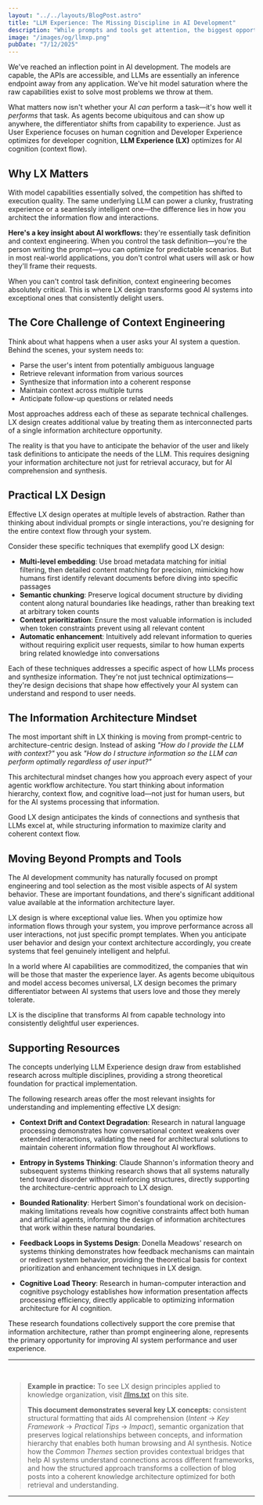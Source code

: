 ```yaml
---
layout: "../../layouts/BlogPost.astro"
title: "LLM Experience: The Missing Discipline in AI Development"
description: "While prompts and tools get attention, the biggest opportunity in AI development lies in designing information architecture that optimizes for AI cognition. LLM Experience is the discipline that transforms AI systems from functional to exceptional."
image: "/images/og/llmxp.png"
pubDate: "7/12/2025"
---
```


We've reached an inflection point in AI development. The models are capable, the APIs are accessible, and LLMs are essentially an inference endpoint away from any application. We've hit model saturation where the raw capabilities exist to solve most problems we throw at them.

What matters now isn't whether your AI _can_ perform a task—it's how well it _performs_ that task. As agents become ubiquitous and can show up anywhere, the differentiator shifts from capability to experience. Just as User Experience focuses on human cognition and Developer Experience optimizes for developer cognition, **LLM Experience (LX)** optimizes for AI cognition (context flow).

## Why LX Matters

With model capabilities essentially solved, the competition has shifted to execution quality. The same underlying LLM can power a clunky, frustrating experience or a seamlessly intelligent one—the difference lies in how you architect the information flow and interactions.

**Here's a key insight about AI workflows:** they're essentially task definition and context engineering. When you control the task definition—you're the person writing the prompt—you can optimize for predictable scenarios. But in most real-world applications, you don't control what users will ask or how they'll frame their requests.

When you can't control task definition, context engineering becomes absolutely critical. This is where LX design transforms good AI systems into exceptional ones that consistently delight users.

## The Core Challenge of Context Engineering

Think about what happens when a user asks your AI system a question. Behind the scenes, your system needs to:

- Parse the user's intent from potentially ambiguous language
- Retrieve relevant information from various sources
- Synthesize that information into a coherent response
- Maintain context across multiple turns
- Anticipate follow-up questions or related needs

Most approaches address each of these as separate technical challenges. LX design creates additional value by treating them as interconnected parts of a single information architecture opportunity.

The reality is that you have to anticipate the behavior of the user and likely task definitions to anticipate the needs of the LLM. This requires designing your information architecture not just for retrieval accuracy, but for AI comprehension and synthesis.

## Practical LX Design

Effective LX design operates at multiple levels of abstraction. Rather than thinking about individual prompts or single interactions, you're designing for the entire context flow through your system.

Consider these specific techniques that exemplify good LX design:

- **Multi-level embedding**: Use broad metadata matching for initial filtering, then detailed content matching for precision, mimicking how humans first identify relevant documents before diving into specific passages
- **Semantic chunking**: Preserve logical document structure by dividing content along natural boundaries like headings, rather than breaking text at arbitrary token counts
- **Context prioritization**: Ensure the most valuable information is included when token constraints prevent using all relevant content
- **Automatic enhancement**: Intuitively add relevant information to queries without requiring explicit user requests, similar to how human experts bring related knowledge into conversations

Each of these techniques addresses a specific aspect of how LLMs process and synthesize information. They're not just technical optimizations—they're design decisions that shape how effectively your AI system can understand and respond to user needs.

## The Information Architecture Mindset

The most important shift in LX thinking is moving from prompt-centric to architecture-centric design. Instead of asking _"How do I provide the LLM with context?"_ you ask _"How do I structure information so the LLM can perform optimally regardless of user input?"_

This architectural mindset changes how you approach every aspect of your agentic workflow architecture. You start thinking about information hierarchy, context flow, and cognitive load—not just for human users, but for the AI systems processing that information.

Good LX design anticipates the kinds of connections and synthesis that LLMs excel at, while structuring information to maximize clarity and coherent context flow.

## Moving Beyond Prompts and Tools

The AI development community has naturally focused on prompt engineering and tool selection as the most visible aspects of AI system behavior. These are important foundations, and there's significant additional value available at the information architecture layer.

LX design is where exceptional value lies. When you optimize how information flows through your system, you improve performance across all user interactions, not just specific prompt templates. When you anticipate user behavior and design your context architecture accordingly, you create systems that feel genuinely intelligent and helpful.

In a world where AI capabilities are commoditized, the companies that win will be those that master the experience layer. As agents become ubiquitous and model access becomes universal, LX design becomes the primary differentiator between AI systems that users love and those they merely tolerate.

LX is the discipline that transforms AI from capable technology into consistently delightful user experiences.

## Supporting Resources

The concepts underlying LLM Experience design draw from established research across multiple disciplines, providing a strong theoretical foundation for practical implementation.

The following research areas offer the most relevant insights for understanding and implementing effective LX design:

- **Context Drift and Context Degradation**: Research in natural language processing demonstrates how conversational context weakens over extended interactions, validating the need for architectural solutions to maintain coherent information flow throughout AI workflows.

- **Entropy in Systems Thinking**: Claude Shannon's information theory and subsequent systems thinking research shows that all systems naturally tend toward disorder without reinforcing structures, directly supporting the architecture-centric approach to LX design.

- **Bounded Rationality**: Herbert Simon's foundational work on decision-making limitations reveals how cognitive constraints affect both human and artificial agents, informing the design of information architectures that work within these natural boundaries.

- **Feedback Loops in Systems Design**: Donella Meadows' research on systems thinking demonstrates how feedback mechanisms can maintain or redirect system behavior, providing the theoretical basis for context prioritization and enhancement techniques in LX design.

- **Cognitive Load Theory**: Research in human-computer interaction and cognitive psychology establishes how information presentation affects processing efficiency, directly applicable to optimizing information architecture for AI cognition.

These research foundations collectively support the core premise that information architecture, rather than prompt engineering alone, represents the primary opportunity for improving AI system performance and user experience.

---

<br />

> **Example in practice:** To see LX design principles applied to knowledge organization, visit [/llms.txt](/llms.txt) on this site.
>
> **This document demonstrates several key LX concepts:** consistent structural formatting that aids AI comprehension (_Intent_ → _Key Framework_ → _Practical Tips_ → _Impact_), semantic organization that preserves logical relationships between concepts, and information hierarchy that enables both human browsing and AI synthesis. Notice how the _Common Themes_ section provides contextual bridges that help AI systems understand connections across different frameworks, and how the structured approach transforms a collection of blog posts into a coherent knowledge architecture optimized for both retrieval and understanding.

---
